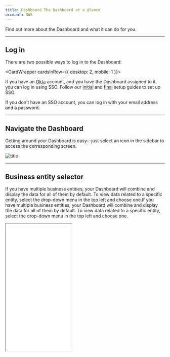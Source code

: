 ```yaml
---
title: Dashboard The Dashboard at a glance  
account: NAS
---
```


Find out more about the Dashboard and what it can do for you.

---

## Log in

There are two possible ways to log in to the Dashboard:

<CardWrapper cardsInRow={{ desktop: 2, mobile: 1 }}>
<Card maxWidth={75} maxHeight={65} variant="media" title="Single Sign-On (SSO)" imgSrc="/NAS/Dashboard/Get_started/icon-sso.svg" href='' isWithHover={false}>

If you have an [Okta](https://www.okta.com/products/single-sign-on/) account, and you have the Dashboard assigned to it, you can log in using SSO. Follow our [initial](/dashboard/get-started/initial-client-okta-setup) and [final](/dashboard/get-started/final-client-okta-setup-and-testing) setup guides to set up SSO.

</Card>
<Card maxWidth={75} maxHeight={65} variant="media" title="Credentials" imgSrc="/NAS/Dashboard/Get_started/icon-credentials.svg" href='' isWithHover={false}>

If you don't have an SSO account, you can log in with your email address and a password.

</Card>
</CardWrapper>

---

## Navigate the Dashboard

Getting around your Dashboard is easy—just select an icon in the sidebar to access the corresponding screen.

![title](/NAS/Dashboard/Get_started/icon-navigate-the-dashboard.png)

---

## Business entity selector

If you have multiple business entities, your Dashboard will combine and display the data for all of them by default. To view data related to a specific entity, select the drop-down menu in the top left and choose one.If you have multiple business entities, your Dashboard will combine and display the data for all of them by default. To view data related to a specific entity, select the drop-down menu in the top left and choose one.

<Box horizontal="sm" align="center">
  <Iframe
    src="/NAS/Dashboard/Get_started/icon-business-entity-selector.png"
    height='402'
    width='208'
  />
</Box>

---

## The Home page

*Home* is the first thing you see when you log in to the Dashboard. It gives you a concise view of all your payments activity, allowing you to check how your business is doing at a glance.

Track and analyze your volume, refund and disputes metrics in real-time, and see a detailed breakdown of volume for each card type, payment method and currency you support.

![title](/NAS/Dashboard/Get_started/homepage.png)

<TipBox variant='info' title='Display currency and timezone'>

You cannot change the display currency from the default currency you chose when setting up your Checkout.com account. The timezone is determined by your internet browser settings, which will filter through to the reports in the *Datetime Local* column.

</TipBox>

---

## Date selector

By default, the *Home page* displays data from the last two weeks.

If you want to view older data, select _Date filter_ in the top right and then select a date or date range. To select a date range, select the start date then select on the end date. Your selected date range will be highlighted in green.

![title](/NAS/Dashboard/Get_started/date_selector.png)

---

## Key performance indicators

The key performance indicators (KPIs) provide you with an at-a-glance overview of how your business is performing.

The following table describes each KPI in the Dashboard:

<Table>
<TableHead headers={['Key performance indicator','Description']}/>
<TableBody>
<TableRow>
<TableCell>

Total revenue

</TableCell>
<TableCell>

Sum of all captured payments.

</TableCell>
</TableRow>
<TableRow>
<TableCell>

Refunds & disputes

</TableCell>
<TableCell>

Sum of refunds and net disputes.

</TableCell>
</TableRow>
<TableRow>
<TableCell>

Net revenue

</TableCell>
<TableCell>

Sum of all captured payments minus the sum of refunded payments and the sum of net disputed payments.

*Net revenue = total revenue - refunds value - net disputes*

</TableCell>
</TableRow>
<TableRow>
<TableCell>

Average transaction value

</TableCell>
<TableCell>

Sum of all captured payments divided by the total count of captures.

*Average transaction value = total revenue / number of captured payments*

</TableCell>
</TableRow>
<TableRow>
<TableCell>

No. of transactions

</TableCell>
<TableCell>

Number of captured payments.

</TableCell>
</TableRow>
<TableRow>
<TableCell>

Refunds total value

</TableCell>
<TableCell>

Sum of all refunded payments.

</TableCell>
</TableRow>
<TableRow>
<TableCell>

No. of refunds

</TableCell>
<TableCell>

Number of refunds.

</TableCell>
</TableRow>
<TableRow>
<TableCell>

Net disputes value

</TableCell>
<TableCell>

Sum of net disputes payments (disputes debited minus disputes credited).

*Net disputes = ADJM (evidence required) + CBRV (dispute canceled) + RPDW (dispute won) + ARBW (arbitration won)*

<InfoBox>

Learn more about [dispute codes](/resources/codes/chargeback-codes).

</InfoBox>

</TableCell>
</TableRow>
<TableRow>
<TableCell>

No. of disputes

</TableCell>
<TableCell>

Number of disputes.

</TableCell>
</TableRow>
</TableBody>
</Table>


